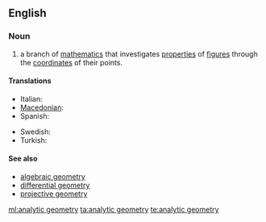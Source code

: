 ==English==

===Noun===
{{wikipedia}}
{{en-noun|sg=[[analytic]] [[geometry]]|-}}

# {{geometry}} a branch of [[mathematics]] that investigates [[properties]] of [[figure]]s through the [[coordinate]]s of their points.

====Translations====
{{trans-top|branch of mathematics}}
* Italian: {{t-|it|geometria analitica|f}}
* [[Macedonian]]: {{t|mk|аналитичка геометрија|f|tr=analítička geométrija}}
* Spanish: {{t|es|geometría analítica|f}}
{{trans-mid}}
* Swedish: {{t-|sv|analytisk geometri|c}}
* Turkish: {{t-|tr|analitik geometri}}
{{trans-bottom}}

====See also====
* [[algebraic geometry]]
* [[differential geometry]]
* [[projective geometry]]

[[ml:analytic geometry]]
[[ta:analytic geometry]]
[[te:analytic geometry]]